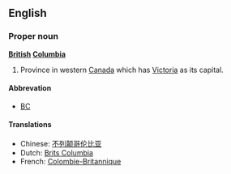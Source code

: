==English==
===Proper noun===
'''[[British]] [[Columbia]]'''

#Province in western [[Canada]] which has [[Victoria]] as its capital.

====Abbrevation====
*[[BC]]<!-- or is B.C. more correct? -->

====Translations====
*Chinese: [[不列颠哥伦比亚]]
*Dutch: [[Brits Columbia]]
*French: [[Colombie-Britannique]]